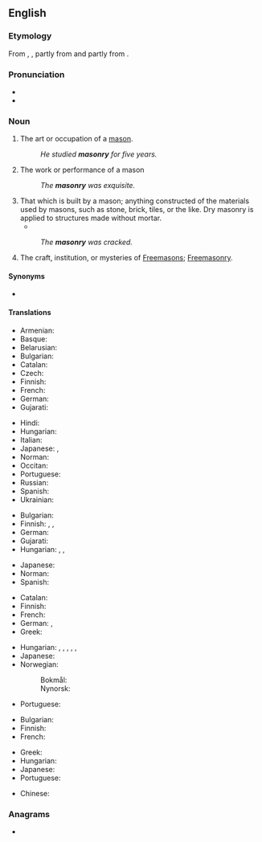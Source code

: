 ==English==
{{wikipedia}}

===Etymology===
From {{inh|en|enm|masonry}}, {{m|enm|masonrie}}, partly from {{der|en|fro|maçonerie}} and partly from {{af|en|mason|-ry}}.

===Pronunciation===
* {{IPA|en|/ˈmeɪsənɹi/}}
* {{audio|en|LL-Q1860 (eng)-Vealhurl-masonry.wav|Audio (Southern England)}}

===Noun===
{{en-noun|~}}

# The art or occupation of a [[mason]].
#: ''He studied '''masonry''' for five years.''
# The work or performance of a mason
#: ''The '''masonry''' was exquisite.''
# That which is built by a mason; anything constructed of the materials used by masons, such as stone, brick, tiles, or the like. Dry masonry is applied to structures made without mortar.
#* {{quote-book|en|title=Walls and Ceilings|editor=Robert M. Jones|ISBN=0809434520|year=1980|publisher=Time-Life Books|page=56
|passage=Many houses built between the Civil War and 1940 have '''masonry''' walls, usually of brick, with the inside surfaces covered by a layer of plaster.}}
#: ''The '''masonry''' was cracked.''
# The craft, institution, or mysteries of [[Freemason]]s; [[Freemasonry]].

====Synonyms====
* {{l|en|stonecraft}}

====Translations====
{{trans-top|art or occupation of a mason}}
* Armenian: {{t-needed|hy}}
* Basque: {{t+|eu|igeltserotza}}
* Belarusian: {{t|be|[[каменны|каме́нная]] [[кла́дка]]|f}}
* Bulgarian: {{t|bg|зидарство|n}}
* Catalan: {{t+|ca|maçoneria|f}}
* Czech: {{t|cs|zednictví|n}}
* Finnish: {{t|fi|muurarius}}
* French: {{t+|fr|maçonnerie|f}}
* German: {{t+|de|Maurerhandwerk|n}}
* Gujarati: {{t|gu|કડિયાકામ}}
{{trans-mid}}
* Hindi: {{t+|hi|राजगीरी|m}}
* Hungarian: {{t|hu|kőművesség}}
* Italian: {{t+|it|muratura|f}}
* Japanese: {{t|ja|石工職人}}, {{t|ja|石造技術}}
* Norman: {{t|nrf|machon'nie|f}}
* Occitan: {{t+|oc|maçonariá|f}}
* Portuguese: {{t+|pt|alvenaria|f}}
* Russian: {{t|ru|[[каменный|ка́менная]] [[кла́дка]]|f}}
* Spanish: {{t+|es|albañilería|f}}
* Ukrainian: {{t|uk|[[кам'яний|кам'яна́]] [[кла́дка]]|f}}
{{trans-bottom}}

{{trans-top|work or performance of a mason}}
* Bulgarian: {{t|bg|зидария|f}}
* Finnish: {{t+|fi|muuraus}}, {{t+|fi|kivityö}}, {{t|fi|muuraustyö}}
* German: {{t+|de|Mauern|n}}
* Gujarati: {{t|gu|કડિયાકામ}}
* Hungarian: {{t|hu|kőművesmunka}}, {{t+|hu|falazás}}, {{t|hu|vakolás}}
{{trans-mid}}
* Japanese: {{t|ja|石匠}}
* Norman: {{t|nrf|machon'nie|f}}
* Spanish: {{t+|es|mampostería|f}}
{{trans-bottom}}

{{trans-top|that which is built by a mason}}
* Catalan: {{t+|ca|maçoneria|f}}
* Finnish: {{t+|fi|kivityö}}
* French: {{t+|fr|maçonnerie}}
* German: {{t+|de|Mauerwerk|n}}, {{t+|de|Gemäuer|n}}
* Greek: {{t+|el|λιθοδομή|f}}
{{trans-mid}}
* Hungarian: {{t|hu|kőművesmunka}}, {{t+|hu|falazat}}, {{t+|hu|falazás}}, {{t+|hu|fal}}, {{t+|hu|építmény}}, {{t+|hu|vakolat}}
* Japanese: {{t|ja|石造建築物}}
* Norwegian:
*: Bokmål: {{t|nb|murverk|n}}
*: Nynorsk: {{t|nn|murverk|n}}
* Portuguese: {{t+|pt|alvenaria|f}}
{{trans-bottom}}

{{trans-top-see|Freemasonry|Freemasonry}}
* Bulgarian: {{t|bg|масонство|n}}
* Finnish: {{t|fi|vapaamuurarius}}
* French: {{t+|fr|maçonnerie|f}}
{{trans-mid}}
* Greek: {{t+|el|ελευθεροτεκτονισμός|m}}
* Hungarian: {{t+|hu|szabadkőművesség}}
* Japanese: {{t|ja|フリーメイソン}}
* Portuguese: {{t+|pt|maçonaria|f}}
{{trans-bottom}}

{{checktrans-top}}
* Chinese: {{t-check|cmn|石工技藝}}
{{trans-mid}}
{{trans-bottom}}

===Anagrams===
* {{anagrams|en|a=amnorsy|Maynors}}